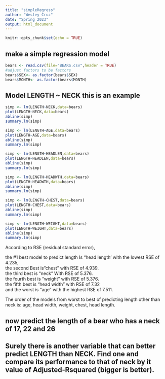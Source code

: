 ```yaml
---
title: "simpleRegress"
author: "Wesley Cruz"
date: "Spring 2023"
output: html_document
---
```


```r
knitr::opts_chunk$set(echo = TRUE)
```

## make a simple regression model

```r
bears <- read.csv(file="BEARS.csv",header = TRUE)
#adjust factors to be factors
bears$SEX<- as.factor(bears$SEX)
bears$MONTH<- as.factor(bears$MONTH)
```

## Model LENGTH ~ NECK  this is an example  

```r
simp <- lm(LENGTH~NECK,data=bears)
plot(LENGTH~NECK,data=bears)
abline(simp)
summary.lm(simp)
```


```r
simp <- lm(LENGTH~AGE,data=bears)
plot(LENGTH~AGE,data=bears)
abline(simp)
summary.lm(simp)
```


```r
simp <- lm(LENGTH~HEADLEN,data=bears)
plot(LENGTH~HEADLEN,data=bears)
abline(simp)
summary.lm(simp)
```



```r
simp <- lm(LENGTH~HEADWTH,data=bears)
plot(LENGTH~HEADWTH,data=bears)
abline(simp)
summary.lm(simp)
```



```r
simp <- lm(LENGTH~CHEST,data=bears)
plot(LENGTH~CHEST,data=bears)
abline(simp)
summary.lm(simp)
```



```r
simp <- lm(LENGTH~WEIGHT,data=bears)
plot(LENGTH~WEIGHT,data=bears)
abline(simp)
summary.lm(simp)
```


According to RSE (residual standard error),  

the #1 best model to predict length Is "head length' with the lowest RSE of 4.235,  
the second Best is "chest" with RSE of 4.939.  
the third best is "neck" With RSE of 5.376.  
the fourth best is "weight" with RSE of 5.376.    
the fifth best is "head width" with RSE of 7.32  
and the worst is "age" with the highest RSE of 7.511.  

The order of the models from worst to best of predicting length other than neck is: age, head width, weight, chest, head length.





## now predict the length of a bear who has a neck of 17, 22 and 26



## Surely there is another variable that can better predict LENGTH than NECK. Find one and compare its performance to that of neck by it value of Adjusted-Rsquared (bigger is better).

